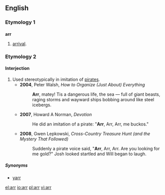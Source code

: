 ==English==

===Etymology 1===

===={{abbreviation}}====
'''arr'''
# [[arrival]].

===Etymology 2===

====Interjection====
{{en-intj}}

# Used stereotypically in imitation of [[pirate]]s.
#* '''2004''', Peter Walsh, ''How to Organize (Just About) Everything''
#*: '''Arr''', matey! Tis a dangerous life, the sea — full of giant beasts, raging storms and wayward ships bobbing around like steel icebergs.
#* '''2007''', Howard A Norman, ''Devotion''
#*: He did an imitation of a pirate: "'''Arr''', Arr, Arr, me buckos."
#* '''2008''', Gwen Lepkowski, ''Cross-Country Treasure Hunt (and the Mystery That Followed)‎''
#*: Suddenly a pirate voice said, "'''Arr''', Arr, Arr. Are you looking for me gold?" Josh looked startled and Will began to laugh.

=====Synonyms=====
* [[yarr]]

[[el:arr]]
[[io:arr]]
[[pl:arr]]
[[vi:arr]]